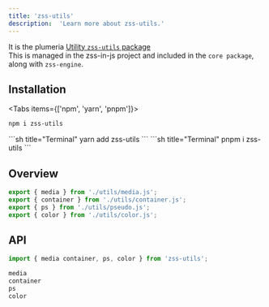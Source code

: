 ```yaml
---
title: 'zss-utils'
description:  'Learn more about zss-utils.'
---
```


It is the plumeria [Utility `zss-utils` package](https://www.npmjs.com/package/zss-utils)  
This is managed in the zss-in-js project and included in the <Link href="/docs/reference/core">`core package`</Link>, along with <Link href="/docs/reference/engine">`zss-engine`</Link>.  


## Installation
<Tabs items={['npm',  'yarn', 'pnpm']}>
<Tab>
```sh title="Terminal"
npm i zss-utils
```
</Tab>
<Tab>
```sh title="Terminal"
yarn add zss-utils
```
</Tab>
<Tab>
```sh title="Terminal"
pnpm i zss-utils
```
</Tab>
</Tabs>


## Overview

```js
export { media } from './utils/media.js';
export { container } from './utils/container.js';
export { ps } from './utils/pseudo.js';
export { color } from './utils/color.js';
```

## API

```ts
import { media container, ps, color } from 'zss-utils';

media
container
ps
color
```

<Cards>
  <Card title="See more about media" href="/docs/reference/media" />
  <Card title="See more about container" href="/docs/reference/container" />
  <Card title="See more about pseudo" href="/docs/reference/pseudo" />
  <Card title="See more about colors" href="/docs/reference/color" />
</Cards>